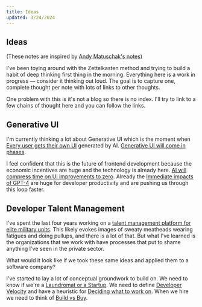 ```yaml
---
title: Ideas
updated: 3/24/2024
---
```


## Ideas

(These notes are inspired by [Andy Matuschak's notes](https://notes.andymatuschak.org/About_these_notes))

I've been toying around with the Zettelkasten method and trying to build a habit of deep thinking first thing in the morning. Everything here is a work in progress &mdash; consider it thinking out loud. The goal is to capture one, complete thought per note with lots of links to other thoughts.

One problem with this is it's not a blog so there is no index. I'll try to link to a few chains of thought here and you can follow the links.

## Generative UI

I'm currently thinking a lot about Generative UI which is the moment when [Every user gets their own UI](/ideas/every-user-gets-their-own-ui) generated by AI. [Generative UI will come in phases](/ideas/generative-ui-will-come-in-phases).

I feel confident that this is the future of frontend development because the economic incentives are huge and the technology is already here. [AI will compress time on UI improvements to zero](/ideas/ai-will-compress-time-on-ui-improvements-to-zero). Already the [Immediate impacts of GPT-4](/ideas/immediate-impacts-of-gpt-4) are huge for developer productivity and are pushing us through this loop faster.

## Developer Talent Management

I've spent the last four years working on a [talent management platform for elite military units](http://www.sofwarellc.com). This likely evokes images of sweaty meatheads wearing fatigues and doing pullups, and there is a lot of that. But what I've learned is the organizations that we work with have processes that put to shame anything I've seen in the private sector.

What would it look like if we took these same ideas and applied them to a software company?

I've started to lay a lot of conceptual groundwork to build on. We need to know if we're a [Laundromat or a Startup](/ideas/laundromat-or-a-startup). We need to define [Developer Velocity](/ideas/developer-velocity) and have a heuristic for [Deciding what to work on](/ideas/deciding-what-to-work-on). When we hire we need to think of [Build vs Buy](/ideas/build-vs-buy).
